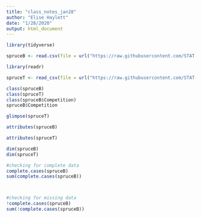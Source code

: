```yaml
---
title: "class_notes_jan28"
author: "Elise Haylett"
date: "1/28/2020"
output: html_document
---
```


```r
library(tidyverse)
```

```r
spruceB <- read.csv(file = url("https://raw.githubusercontent.com/STAT-JET-ASU/Datasets/master/Chihara/Spruce.csv"))

library(readr)

spruceT <- read_csv(file = url("https://raw.githubusercontent.com/STAT-JET-ASU/Datasets/master/Chihara/Spruce.csv"))
```

```r
class(spruceB)
class(spruceT)
class(spruceB$Competition)
spruceB$Competition
```

```r
glimpse(spruceT)
```

```r
attributes(spruceB)
```

```r
attributes(spruceT)
```


```r
dim(spruceB)
dim(spruceT)
```

```r
#checking for complete data
complete.cases(spruceB)
sum(complete.cases(spruceB))



#checking for missing data
!complete.cases(spruceB)
sum(!complete.cases(spruceB))
```
